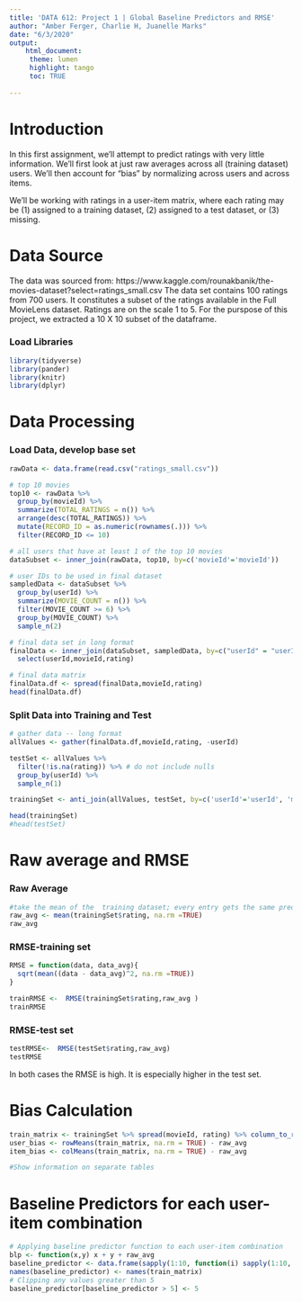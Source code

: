 ```yaml
---
title: 'DATA 612: Project 1 | Global Baseline Predictors and RMSE'
author: "Amber Ferger, Charlie H, Juanelle Marks" 
date: "6/3/2020"
output: 
    html_document:
     theme: lumen
     highlight: tango
     toc: TRUE
    
---
```


# Introduction

In this first assignment, we’ll attempt to predict ratings with very little information. We’ll first look at just raw averages across all (training dataset) users. We’ll then account for “bias” by normalizing across users and across items.  
  
We'll be working with ratings in a user-item matrix, where each rating may be (1) assigned to a training dataset, (2) assigned to a test dataset, or (3) missing.

# Data Source
The data was sourced from: https://www.kaggle.com/rounakbanik/the-movies-dataset?select=ratings_small.csv
The data set contains 100 ratings from 700 users. It constitutes  a subset of the ratings available in the Full MovieLens dataset. Ratings are on the scale 1 to 5. For the purspose of this project, we extracted a 10 X 10 subset of the dataframe.



### Load Libraries
```r
library(tidyverse)
library(pander)
library(knitr)
library(dplyr)

```


# Data Processing

### Load Data, develop base set
```r

rawData <- data.frame(read.csv("ratings_small.csv"))

# top 10 movies
top10 <- rawData %>%
  group_by(movieId) %>%
  summarize(TOTAL_RATINGS = n()) %>%
  arrange(desc(TOTAL_RATINGS)) %>%
  mutate(RECORD_ID = as.numeric(rownames(.))) %>%
  filter(RECORD_ID <= 10)

# all users that have at least 1 of the top 10 movies
dataSubset <- inner_join(rawData, top10, by=c('movieId'='movieId'))

# user IDs to be used in final dataset
sampledData <- dataSubset %>%
  group_by(userId) %>%
  summarize(MOVIE_COUNT = n()) %>%
  filter(MOVIE_COUNT >= 6) %>%
  group_by(MOVIE_COUNT) %>% 
  sample_n(2)

# final data set in long format
finalData <- inner_join(dataSubset, sampledData, by=c("userId" = "userId")) %>%
  select(userId,movieId,rating)

# final data matrix
finalData.df <- spread(finalData,movieId,rating)
head(finalData.df)

```

### Split Data into Training and Test

```r

# gather data -- long format
allValues <- gather(finalData.df,movieId,rating, -userId)

testSet <- allValues %>%
  filter(!is.na(rating)) %>% # do not include nulls
  group_by(userId) %>%
  sample_n(1)

trainingSet <- anti_join(allValues, testSet, by=c('userId'='userId', 'movieId'='movieId')) 

head(trainingSet)
#head(testSet)

```

# Raw average and RMSE

### Raw Average
```r
#take the mean of the  training dataset; every entry gets the same prediction
raw_avg <- mean(trainingSet$rating, na.rm =TRUE)
raw_avg
```

### RMSE-training set
```r
RMSE = function(data, data_avg){ 
  sqrt(mean((data - data_avg)^2, na.rm =TRUE)) 
}

trainRMSE <-  RMSE(trainingSet$rating,raw_avg )
trainRMSE
```

### RMSE-test set
```r
testRMSE<-  RMSE(testSet$rating,raw_avg)
testRMSE
```

In both cases the RMSE is high. It is especially higher in the test set.

# Bias Calculation

```r
train_matrix <- trainingSet %>% spread(movieId, rating) %>% column_to_rownames(var = "userId")
user_bias <- rowMeans(train_matrix, na.rm = TRUE) - raw_avg
item_bias <- colMeans(train_matrix, na.rm = TRUE) - raw_avg

#Show information on separate tables
```


# Baseline Predictors for each user-item combination
```r
# Applying baseline predictor function to each user-item combination
blp <- function(x,y) x + y + raw_avg
baseline_predictor <- data.frame(sapply(1:10, function(i) sapply(1:10, function(j) blp(user_bias[i], item_bias[j]))), row.names = rownames(train_matrix))
names(baseline_predictor) <- names(train_matrix)
# Clipping any values greater than 5
baseline_predictor[baseline_predictor > 5] <- 5
```

